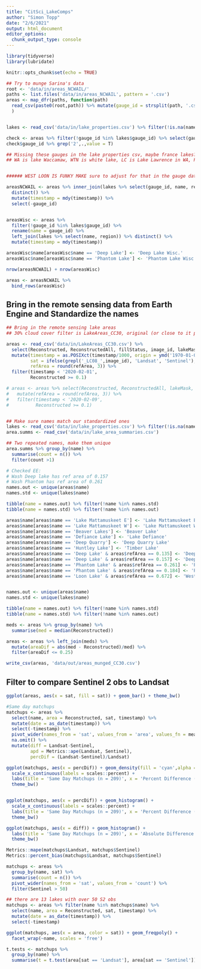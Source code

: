 ```yaml
---
title: "CitSci_LakeComps"
author: "Simon Topp"
date: "2/6/2021"
output: html_document
editor_options: 
  chunk_output_type: console
---
```


```r
library(tidyverse)
library(lubridate)

knitr::opts_chunk$set(echo = TRUE)
```


```r
## Try to munge Sarina's data
root <- 'data/in/areas_NCWAIL/'
paths <- list.files('data/in/areas_NCWAIL', pattern = '.csv')
areas <- map_dfr(paths, function(path) 
  read_csv(paste0(root,path)) %>% mutate(gauge_id = strsplit(path, '.csv') %>% first())
  )


lakes <- read_csv('data/in/lake_properties.csv') %>% filter(!is.na(name))

check <- areas %>% filter(!gauge_id %in% lakes$gauge_id) %>% select(gauge_id) %>% distinct()
check$gauge_id %>% grep('2',.,value = T)

## Missing these gauges in the lake properties csv, maybe france lakes? "LCW2" "LWL2" "PLN2" "WAN2" "WTN2"
## WA is lake Waccamaw, WTN is white lake, LC is Lake Lawrence in WA, PLN2 is phelps, LWL 


###### WEST LOON IS FUNKY MAKE sure to adjust for that in the gauge data. LWL2

areasNCWAIL <- areas %>% inner_join(lakes %>% select(gauge_id, name, region)) %>% 
  distinct() %>%
  mutate(timestamp = mdy(timestamp)) %>%
  select(-gauge_id)


areasWisc <- areas %>%
  filter(!gauge_id %in% lakes$gauge_id) %>%
  rename(name = gauge_id) %>%
  left_join(lakes %>% select(name, region)) %>% distinct() %>%
  mutate(timestamp = mdy(timestamp))

areasWisc$name[areasWisc$name == 'Deep Lake'] <- 'Deep Lake Wisc.'
areasWisc$name[areasWisc$name == 'Phantom Lake'] <- 'Phantom Lake Wisc.'

nrow(areasNCWAIL) + nrow(areasWisc)

areas <- areasNCWAIL %>%
  bind_rows(areasWisc) 

```


## Bring in the remote sensing data from Earth Engine and Standardize the names

```r
## Bring in the remote sensing lake areas
## 30% cloud cover filter is LakeAreas_CC30, original (or close to it pull) is LakeAreas_SarinaPull

areas <- read_csv('data/in/LakeAreas_CC30.csv') %>%
  select(Reconstructed, ReconstructedAll, fillStatus, image_id, lakeMask, name, timestamp, refArea) %>%
  mutate(timestamp = as.POSIXct(timestamp/1000, origin = ymd('1970-01-01')),
         sat = ifelse(grepl('_LC08_',image_id), 'Landsat', 'Sentinel'),
         refArea = round(refArea, 3)) %>%
  filter(timestamp < '2020-02-01',
         Reconstructed >= 0.1)

# areas <- areas %>% select(Reconstructed, ReconstructedAll, lakeMask, name, timestamp, refArea) %>%
#   mutate(refArea = round(refArea, 3)) %>%
#   filter(timestamp < '2020-02-09',
#          Reconstructed >= 0.1)


## Make sure names match our standardized ones
lakes <- read_csv('data/in/lake_properties.csv') %>% filter(!is.na(name))
area.summs <- read_csv('data/in/lake_area_summaries.csv')

## Two repeated names, make them unique
area.summs %>% group_by(name) %>%
  summarise(count = n()) %>%
  filter(count >1)

# Checked EE: 
# Wash Deep lake has ref area of 0.157
# Wash Phantom has ref area of 0.261
names.out <- unique(areas$name)
names.std <- unique(lakes$name)

tibble(name = names.out) %>% filter(!name %in% names.std)
tibble(name = names.std) %>% filter(!name %in% names.out)

areas$name[areas$name == 'Lake Mattamuskeet E'] <- 'Lake Mattamuskeet East'
areas$name[areas$name == 'Lake Mattamuskeet W'] <- 'Lake Mattamuskeet West'
areas$name[areas$name == 'Beaver Lakes'] <- 'Beaver Lake'
areas$name[areas$name == 'Defiance Lake'] <- 'Lake Defiance'
areas$name[areas$name == 'Deep Quarry'] <- 'Deep Quarry Lake'
areas$name[areas$name == 'Huntley Lake'] <- 'Timber Lake'
areas$name[areas$name == 'Deep Lake' & areas$refArea == 0.135] <- 'Deep Lake Wisc.'
areas$name[areas$name == 'Deep Lake' & areas$refArea == 0.157] <- 'Deep Lake Wash.'
areas$name[areas$name == 'Phantom Lake' & areas$refArea == 0.261] <- 'Phantom Lake Wash.'
areas$name[areas$name == 'Phantom Lake' & areas$refArea == 0.184] <- 'Phantom Lake Wisc.'
areas$name[areas$name == 'Loon Lake' & areas$refArea == 0.672] <- 'West Loon Lake'


names.out <- unique(areas$name)
names.std <- unique(lakes$name)

tibble(name = names.out) %>% filter(!name %in% names.std)
tibble(name = names.std) %>% filter(!name %in% names.out)

meds <- areas %>% group_by(name) %>%
  summarise(med = median(Reconstructed))

areas <- areas %>% left_join(meds) %>%
  mutate(areaDif = abs(med - Reconstructed)/med) %>%
  filter(areaDif <= 0.25)

write_csv(areas, 'data/out/areas_munged_CC30.csv')
```

## Filter to compare Sentinel 2 obs to Landsat

```r
ggplot(areas, aes(x = sat, fill = sat)) + geom_bar() + theme_bw()

#Same day matchups
matchups <- areas %>%
  select(name, area = Reconstructed, sat, timestamp) %>%
  mutate(date = as_date(timestamp)) %>%
  select(-timestamp) %>%
  pivot_wider(names_from = 'sat', values_from = 'area', values_fn = mean) %>%
  na.omit() %>%
  mutate(diff = Landsat-Sentinel,
         apd = Metrics::ape(Landsat, Sentinel),
         percDif = (Landsat-Sentinel)/Landsat)

ggplot(matchups, aes(x = percDif)) + geom_density(fill = 'cyan',alpha = .2) + 
  scale_x_continuous(labels = scales::percent) +
  labs(title = 'Same Day Matchups (n = 209)', x = 'Percent Difference (L-S/L)') +
  theme_bw()


ggplot(matchups, aes(x = percDif)) + geom_histogram() + 
  scale_x_continuous(labels = scales::percent) +
  labs(title = 'Same Day Matchups (n = 209)', x = 'Percent Difference (Landsat-S2/Landsat)') +
  theme_bw()

ggplot(matchups, aes(x = diff)) + geom_histogram() + 
  labs(title = 'Same Day Matchups (n = 209)', x = 'Absolute Difference (sq. km.)') +
  theme_bw()

Metrics::mape(matchups$Landsat, matchups$Sentinel)
Metrics::percent_bias(matchups$Landsat, matchups$Sentinel)
```

```r
matchups <- areas %>%
  group_by(name, sat) %>%
  summarise(count = n()) %>%
  pivot_wider(names_from = 'sat', values_from = 'count') %>%
  filter(Sentinel > 50)

## there are 13 lakes with over 50 S2 obs
matchups <- areas %>% filter(name %in% matchups$name) %>%
  select(name, area = Reconstructed, sat, timestamp) %>%
  mutate(date = as_date(timestamp)) %>%
  select(-timestamp)

ggplot(matchups, aes(x = area, color = sat)) + geom_freqpoly() +
  facet_wrap(~name, scales = 'free')

t.tests <- matchups %>%
  group_by(name) %>%
  summarise(t = t.test(area[sat == 'Landsat'], area[sat == 'Sentinel'])$p.value) 

```
